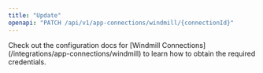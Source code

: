 ```yaml
---
title: "Update"
openapi: "PATCH /api/v1/app-connections/windmill/{connectionId}"
---
```


<Note>
    Check out the configuration docs for [Windmill Connections](/integrations/app-connections/windmill) to learn how to obtain
    the required credentials.
</Note>
